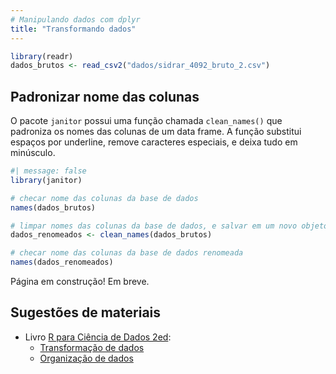 ```yaml
---
# Manipulando dados com dplyr
title: "Transformando dados"
---
```



```r
library(readr)
dados_brutos <- read_csv2("dados/sidrar_4092_bruto_2.csv")
```


## Padronizar nome das colunas

O pacote `janitor` possui uma função chamada `clean_names()` que padroniza os nomes das colunas de um data frame. A função substitui espaços por underline, remove caracteres especiais, e deixa tudo em minúsculo.

```r
#| message: false
library(janitor)
```


```r
# checar nome das colunas da base de dados
names(dados_brutos)

# limpar nomes das colunas da base de dados, e salvar em um novo objeto
dados_renomeados <- clean_names(dados_brutos)

# checar nome das colunas da base de dados renomeada
names(dados_renomeados)
```



:::callout-warning
Página em construção! Em breve. 
:::

<!-- - Seleção de linhas e colunas  -->

<!-- - Criação e transformação de variáveis  -->

<!-- - Formatos de variáveis e conversões (data, numérico, texto, etc.)  -->

<!-- - Ordenamento de linhas -->

<!-- - Merge básico de duas bases -->

## Sugestões de materiais

- Livro [R para Ciência de Dados 2ed](https://cienciadedatos.github.io/pt-r4ds/):
  - [Transformação de dados](https://cienciadedatos.github.io/pt-r4ds/data-transform.html)
  - [Organização de dados](https://cienciadedatos.github.io/pt-r4ds/data-tidy.html)